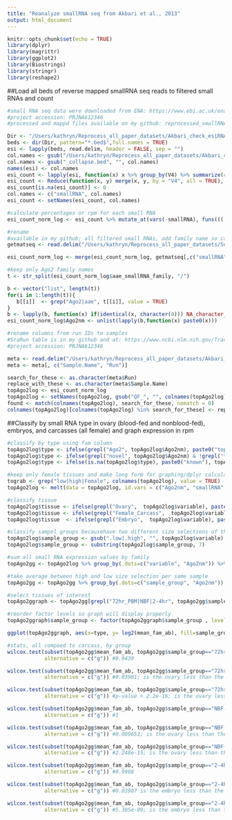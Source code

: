 ```yaml
---
title: "Reanalyze smallRNA seq from Akbari et al., 2013"
output: html_document
---
```

```r
knitr::opts_chunk$set(echo = TRUE)
library(dplyr)
library(magrittr)
library(ggplot2)
library(Biostrings)
library(stringr)
library(reshape2)
```

<!-- ```{r} -->
<!-- #small RNA seq data were downloaded from ENA: https://www.ebi.ac.uk/ena/browser/home -->
<!-- #accession: PRJNA612346 -->
<!-- #because the data are large, reprocessing are shown but commented out -->
<!-- Dir <- "/Users/kathryn/Reprocess_all_paper_datasets/Akbari_check_esiRNAs" -->
<!-- pathtogunzip <- dir(Dir, pattern= "*.fastq.gz", full.names = TRUE) -->
<!-- gunzip <- function(fileToGunZip,gunzip="gunzip", -->
<!--                    stderr=paste0(getwd(),"gunzip_stderr"), -->
<!--                    stdout=paste0(getwd(),"gunzip_stdout")){ -->
<!--   cmd <- gunzip -->
<!--   if(!file.exists(fileToGunZip))stop("File does not exist") -->

<!--   fileWithoutExtension <- tools::file_path_sans_ext(fileToGunZip) -->
<!--   if(file.exists(fileToGunZip) & !file.exists(fileWithoutExtension)){ -->
<!--     args <- c(fileWithoutExtension,"-k") -->
<!--     print(cmd) -->
<!--     print(args) -->

<!--     system2(cmd, -->
<!--             args, -->
<!--             stdout=stdout, -->
<!--             stderr=stderr -->
<!--     ) -->
<!--   } -->
<!--   return(fileWithoutExtension) -->
<!-- } -->


<!-- for (file in pathtogunzip) { -->
<!--   gunzip(file) -->
<!-- } -->


<!-- pathtoQC <- "/rugpfs/fs0/rice_lab/scratch/krozen/Akbari_check_esiRNAs" -->
<!-- toqf <- dir(pathtoQC , pattern= "*.fastq$", full.names = TRUE) -->

<!-- fastq_quality_filter <- function(fileTofqf,fqf="fastq_quality_filter",qEncoding=33, -->
<!--                                  minimumQuality=20, -->
<!--                                  minimumPercentOfRead=80,                                  -->
<!--                                  stderr=paste0(getwd(),"fastq_quality_filter_stderr"), -->
<!--                                  stdout=paste0(getwd(),"fastq_quality_filter_stdout")){ -->


<!--   cmd <- fqf -->

<!--   if(!file.exists(fileTofqf))stop("File does not exist") -->

<!--   file_fqf <- file.path(dirname(fileTofqf),paste0("QF_",basename(fileTofqf))) -->
<!--   if(file.exists(fileTofqf) & !file.exists(file_fqf)){ -->


<!--     args <- c( -->
<!--       paste0("-Q ",qEncoding), -->
<!--       paste0("-q ",minimumQuality), -->
<!--       paste0("-p ",minimumPercentOfRead), -->
<!--       paste0("-i  ",fileTofqf), -->
<!--       paste0("-o ",file_fqf)       -->
<!--     ) -->
<!--     print(cmd) -->
<!--     print(args) -->

<!--     system2(cmd, -->
<!--             args, -->
<!--             stdout=stdout, -->
<!--             stderr=stderr -->
<!--     ) -->
<!--   } -->
<!--   return(file_fqf) -->
<!-- } -->

<!-- #R command to quality filter: -->
<!-- file_QF <- fastq_quality_filter(file,fqf = "/Users/kathryn/FastX/fastq_quality_filter") -->
<!-- bplapply(toqf,  fastq_quality_filter, fqf = "/rugpfs/fs0/home/krozen/bin/fastq_quality_filter") -->


<!-- pathtoQC <- "/rugpfs/fs0/rice_lab/scratch/krozen/Akbari_check_esiRNAs" -->
<!-- tocoll <- dir(pathtoQC , pattern= "*.fastq$", full.names = TRUE) -->
<!-- fastx_collapser <- function(fileTofxc,fxc="fastx_collapser",qEncoding=33, -->
<!--                             stderr=file.path(getwd(),"fastq_collapse_stderr"), -->
<!--                             stdout=file.path(getwd(),"fastq_collapse_stdout")){ -->
<!--   cmd <- fxc -->

<!--   if(!file.exists(fileTofxc))stop("File does not exist") -->

<!--   file_fxc <- file.path(dirname(fileTofxc),gsub("\\.fa","_collapse.fasta",basename(fileTofxc))) -->
<!--   if(file.exists(fileTofxc) & !file.exists(file_fxc)){ -->

<!--     args <- c( -->
<!--       paste0("-v "), -->
<!--       paste0("-Q ",qEncoding), -->
<!--       paste0("-i  ",fileTofxc), -->
<!--       paste0("-o ",file_fxc)       -->
<!--     ) -->
<!--     print(cmd) -->
<!--     print(args) -->

<!--     system2(cmd, -->
<!--             args, -->
<!--             stdout=stdout, -->
<!--             stderr=stderr -->
<!--     ) -->
<!--   } -->
<!--   return(file_fxc) -->
<!-- } -->

<!-- bplapply(tocoll, fastx_collapser, fxc="/rugpfs/fs0/home/krozen/bin/fastx_collapser") -->
<!-- file_collapse <- fastx_collapser(file_QF,fxc="/rugpfs/fs0/home/krozen/bin/fastx_collapser") -->


<!-- fastx_clipper <- function(fileTofqs,fqc="fastx_clipper",length=18, -->
<!--                           adaptor="CTGTAGGCACCATCAATC", -->
<!--                           stderr=file.path(getwd(),"clipper_stats_stderr"), -->
<!--                           stdout=file.path(getwd(),"clipper_stats_stdout")){ -->
<!--   cmd <- fqc -->

<!--   if(!file.exists(fileTofqs))stop("File does not exist") -->

<!--   file_fqs <- file.path(dirname(fileTofqs),gsub(".fastastq",".fa",basename(fileTofqs))) -->
<!--   if(file.exists(fileTofqs) & !file.exists(file_fqs)){ -->

<!--     args <- c( -->
<!--       paste0("-l ",length), -->
<!--       paste0("-a  ",adaptor), -->
<!--       paste0("-o ",file_fqs), -->
<!--       paste0("-i ",fileTofqs) -->
<!--     ) -->
<!--     print(cmd) -->
<!--     print(args) -->

<!--     system2(cmd, -->
<!--             args, -->
<!--             stdout=stdout, -->
<!--             stderr=stderr -->
<!--     ) -->
<!--   } -->
<!--   return(file_fqs) -->
<!-- } -->

<!-- #R command to clip linker: -->
<!-- pathtoQC <- "/rugpfs/fs0/rice_lab/scratch/krozen/Akbari_check_esiRNAs" -->
<!-- toclip <- dir(pathtoQC , pattern= "*fastastq$", full.names = TRUE) -->

<!-- bplapply(toclip, fastx_clipper, fqc = "/rugpfs/fs0/home/krozen/bin/fastx_clipper")  -->
<!-- ##revmap, first make index -->

<!-- #make indices for mapping -->
<!-- pathtoQC <-  "/rugpfs/fs0/rice_lab/scratch/krozen/Akbari_check_esiRNAs" -->
<!-- unmapped <- dir(pathtoQC,pattern="*.fa$",full.names = TRUE) -->
<!-- bowtie_index <- function(genomeFasta, -->
<!--                          outFasta=gsub("\\.fa","",genomeFasta) -->
<!-- ) { -->
<!--   require(Rbowtie2) -->
<!--   if(!dir.exists(outFasta)){ -->
<!--     bowtie2_build(references=genomeFasta,  -->
<!--                   bt2Index=outFasta) -->
<!--   } -->

<!-- } -->

<!-- for (i in unmapped) { -->
<!--   bowtie_index(i, i) -->
<!-- } -->
<!-- bplapply(unmapped, unmapped, i) -->


<!-- #reverse map to all filtered known   -->
<!-- bowtie_align <- function(fq,index,sam=gsub("\\.fq|\\.fastq|\\.rm|\\.fa",".sam",index) -->
<!-- ) { -->
<!--   require(Rbowtie2) -->
<!--   if(!dir.exists(sam)){ -->
<!--     bowtie2(bt2Index = index, -->
<!--             samOutput = sam, -->
<!--             seq1 = fq,"--threads 4 -f -L 18 -k 1000000") -->
<!--     Rsamtools::asBam(sam,gsub("\\.sam","",sam)) -->
<!--   } -->

<!-- } -->

<!-- pathtoQC <- "/rugpfs/fs0/rice_lab/scratch/krozen/Akbari_check_esiRNAs" -->
<!-- ref <- dir(pathtoQC , pattern= "*fa$", full.names = TRUE) -->
<!-- ref <- gsub(".fa", unmapped) -->
<!-- bplapply(x= "/rugpfs/fs0/rice_lab/scratch/krozen/Akbari_check_esiRNAs/all_unique_filt_sRNAs_rn.fa", bowtie_align, index= ref) -->

<!-- for (i in unmapped) { -->
<!--   bowtie_align("/rugpfs/fs0/rice_lab/scratch/krozen/Akbari_check_esiRNAs/all_unique_filt_sRNAs_rn.fa", i)} -->

<!-- #convert to BED: -->

<!-- bamtobed <- function(file,filtDup=FALSE){ -->
<!--   require(GenomicAlignments) -->
<!--   require(rtracklayer) -->
<!--   temp <- readGAlignments(file, -->
<!--                           param=ScanBamParam(what = "qname")) -->
<!--   names(temp) <- mcols(temp)$qname -->
<!--   temp <- granges(temp) -->

<!--   if(filtDup) temp <- temp[!duplicated(temp),] -->
<!--   export.bed(temp, -->
<!--              con = gsub("\\.bam",".bed",file)) -->
<!-- } -->

<!-- #R command for bamtobed: -->
<!-- pathtoQC <- "/rugpfs/fs0/rice_lab/scratch/krozen/Akbari_check_esiRNAs" -->
<!-- mapped <- dir(pathtoQC , pattern= "bam$", full.names = TRUE) -->

<!-- bplapply(mapped, bamtobed) -->


<!-- ``` -->


##Load all beds of reverse mapped smallRNA seq reads to filtered small RNAs and count

```r
#small RNA seq data were downloaded from ENA: https://www.ebi.ac.uk/ena/browser/home
#project accession: PRJNA612346
#processed and mappd files available on my github: reprocessed_smallRNA_seq_from_Akbari_2013.zip

Dir <- "/Users/kathryn/Reprocess_all_paper_datasets/Akbari_check_esiRNAs"
beds <- dir(Dir, pattern="*.bed$",full.names = TRUE)
esi <- lapply(beds, read.delim, header = FALSE, sep = "")
col.names <- gsub("/Users/kathryn/Reprocess_all_paper_datasets/Akbari_check_esiRNAs/", "", beds)
col.names <- gsub("_collapse.bed", "", col.names)
names(esi) <- col.names
esi_count <- lapply(esi, function(x) x %>% group_by(V4) %>% summarize(count=n()))
esi_count <- Reduce(function(x, y) merge(x, y, by = "V4", all = TRUE), esi_count)
esi_count[is.na(esi_count)] <- 0 
col.names <- c("smallRNA", col.names)
esi_count <- setNames(esi_count, col.names)

#calculate percentages or rpm for each small RNA
esi_count_norm_log <- esi_count %>% mutate_at(vars(-smallRNA), funs(((.+1)/sum(.))*1E6))

#rename 
#available in my github; all filtered small RNAs, add family name so can collapse by family
getmatseq <- read.delim("/Users/kathryn/Reprocess_all_paper_datasets/Supp_tables/Table_S6_Resource_paper_FINAL_rn.txt", header =TRUE, sep = "\t")

esi_count_norm_log <- merge(esi_count_norm_log, getmatseq[,c("smallRNA", "aae_smallRNA_family")], by = "smallRNA")

#keep only Ago2 family names
t <- str_split(esi_count_norm_log$aae_smallRNA_family, "/")

b <- vector("list", length(t))
for(i in 1:length(t)){
   b[[i]]  <- grep("Ago2|aae", t[[i]], value = TRUE)
}
b <- lapply(b, function(x) if(identical(x, character(0))) NA_character_ else x)
esi_count_norm_log$Ago2nm <- unlist(lapply(b,function(x) paste0(x)))

#rename columns from run IDs to samples
#SraRun table is in my github and at: https://www.ncbi.nlm.nih.gov/Traces/study/?
#project accession: PRJNA612346

meta <- read.delim("/Users/kathryn/Reprocess_all_paper_datasets/Akbari_check_esiRNAs/SraRunTable.txt", header = TRUE, sep = ",")
meta <- meta[, c("Sample.Name", "Run")]

search_for_these <- as.character(meta$Run)
replace_with_these <- as.character(meta$Sample.Name)
topAgo2log <- esi_count_norm_log
topAgo2log <- setNames(topAgo2log, gsub("QF_", "", colnames(topAgo2log)))
found <- match(colnames(topAgo2log), search_for_these, nomatch = 0)
colnames(topAgo2log)[colnames(topAgo2log) %in% search_for_these] <- replace_with_these[found]


```

##Classify by small RNA type in ovary (blood-fed and nonblood-fed), embryos, and carcasses  (all female) and graph expression in rpm 

```r
#classify by type using fam column
topAgo2log$type <- ifelse(grepl("Ago2", topAgo2log$Ago2nm), paste0("top_novel"), NA)
topAgo2log$type <- ifelse(grepl("novel", topAgo2log$Ago2nm) & !grepl("top_novel", topAgo2log$type), paste0("novel"), topAgo2log$type)
topAgo2log$type <- ifelse(is.na(topAgo2log$type), paste0("known"), topAgo2log$type)

#keep only female tissues and make long form for graphing/dplyr calculations
tograb <- grep("low|high|Female", colnames(topAgo2log), value = TRUE)
topAgo2log <- melt(data = topAgo2log, id.vars = c("Ago2nm", "smallRNA", "type"), measure.vars = tograb)

#classify tissue
topAgo2log$tissue <- ifelse(grepl("Ovary",  topAgo2log$variable), paste0("Ovary"), NA)
topAgo2log$tissue <- ifelse(grepl("Female_Carcass",  topAgo2log$variable), paste0("Female_Carcass"), topAgo2log$tissue )
topAgo2log$tissue  <- ifelse(grepl("Embryo",  topAgo2log$variable), paste0("Embryo"), topAgo2log$tissue )

#classify sampel groups becausehave two different size selections of the same library
topAgo2log$sample_group <- gsub(".low|.high", "", topAgo2log$variable)
topAgo2log$sample_group <- substring(topAgo2log$sample_group, 7)

#sum all small RNA expression values by family
topAgo2gg <- topAgo2log %>% group_by(.dots=c("variable", "Ago2nm")) %>% summarise(fam_ab = sum(value), tissue =  dplyr::first(tissue), sample_group =  dplyr::first(sample_group), type =  dplyr::first(type))

#take average between high and low size selection per same sample
topAgo2gg <- topAgo2gg %>% group_by(.dots=c("sample_group", "Ago2nm")) %>% summarise(mean_fam_ab = mean(fam_ab), tissue = dplyr::first(tissue), type =  dplyr::first(type))

#select tissues of interest
topAgo2ggraph <- topAgo2gg[grepl("72hr_PBM|NBF|2-4hr", topAgo2gg$sample_group),]

#reorder factor levels so graph will display properly
topAgo2ggraph$sample_group <- factor(topAgo2ggraph$sample_group , levels=c("72hr_PBM_Female_Carcass", "NBF-Ovary", "72hr_PBM-Ovary", "2-4hr_Embryo"))

ggplot(topAgo2ggraph, aes(x=type, y= log2(mean_fam_ab), fill=sample_group)) + geom_boxplot(outlier.shape = NA, width = 0.5) + scale_fill_manual(values=c("#CCE70B", "plum", "lightslateblue", "mediumaquamarine")) + theme_bw()

#stats, all compaed to carcass, by group
wilcox.test(subset(topAgo2gg$mean_fam_ab, topAgo2gg$sample_group=="72hr_PBM-Ovary" & topAgo2gg$type=="known" ) , subset(topAgo2gg$mean_fam_ab, topAgo2gg$sample_group=="72hr_PBM_Female_Carcass" & topAgo2gg$type=="known" ),
            alternative = c("g")) #0.9439 

wilcox.test(subset(topAgo2gg$mean_fam_ab, topAgo2gg$sample_group=="72hr_PBM-Ovary" & topAgo2gg$type=="top_novel" ) , subset(topAgo2gg$mean_fam_ab, topAgo2gg$sample_group=="72hr_PBM_Female_Carcass" & topAgo2gg$type=="top_novel" ),
            alternative = c("g")) #0.03901; is the ovary less than the carcasss

wilcox.test(subset(topAgo2gg$mean_fam_ab, topAgo2gg$sample_group=="72hr_PBM-Ovary" & topAgo2gg$type=="novel" ) , subset(topAgo2gg$mean_fam_ab, topAgo2gg$sample_group=="72hr_PBM_Female_Carcass" & topAgo2gg$type=="novel" ),
            alternative = c("g")) #p-value < 2.2e-16; is the ovary less than the carcass

wilcox.test(subset(topAgo2gg$mean_fam_ab, topAgo2gg$sample_group=="NBF-Ovary" & topAgo2gg$type=="known" ) , subset(topAgo2gg$mean_fam_ab, topAgo2gg$sample_group=="72hr_PBM_Female_Carcass" & topAgo2gg$type=="known" ),
            alternative = c("g")) #1

wilcox.test(subset(topAgo2gg$mean_fam_ab, topAgo2gg$sample_group=="NBF-Ovary" & topAgo2gg$type=="top_novel" ) , subset(topAgo2gg$mean_fam_ab, topAgo2gg$sample_group=="72hr_PBM_Female_Carcass" & topAgo2gg$type=="top_novel" ),
            alternative = c("g")) #0.009653; is the ovary less than the carcasss

wilcox.test(subset(topAgo2gg$mean_fam_ab, topAgo2gg$sample_group=="NBF-Ovary" & topAgo2gg$type=="novel" ) , subset(topAgo2gg$mean_fam_ab, topAgo2gg$sample_group=="72hr_PBM_Female_Carcass" & topAgo2gg$type=="novel" ),
            alternative = c("g")) #2.248e-15; is the ovary less than the carcasss

wilcox.test(subset(topAgo2gg$mean_fam_ab, topAgo2gg$sample_group=="2-4hr_Embryo" & topAgo2gg$type=="known" ) , subset(topAgo2gg$mean_fam_ab, topAgo2gg$sample_group=="72hr_PBM_Female_Carcass" & topAgo2gg$type=="known" ),
            alternative = c("g")) #0.9988

wilcox.test(subset(topAgo2gg$mean_fam_ab, topAgo2gg$sample_group=="2-4hr_Embryo" & topAgo2gg$type=="top_novel" ) , subset(topAgo2gg$mean_fam_ab, topAgo2gg$sample_group=="72hr_PBM_Female_Carcass" & topAgo2gg$type=="top_novel" ),
            alternative = c("g")) #0.03907 is the embryo less than the carcass

wilcox.test(subset(topAgo2gg$mean_fam_ab, topAgo2gg$sample_group=="2-4hr_Embryo" & topAgo2gg$type=="novel" ) , subset(topAgo2gg$mean_fam_ab, topAgo2gg$sample_group=="72hr_PBM_Female_Carcass" & topAgo2gg$type=="novel" ),
            alternative = c("g")) #5.305e-09; is the embryo less than the carcass

```

